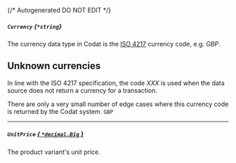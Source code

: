 {/* Autogenerated DO NOT EDIT  */}
##### `Currency` *{`*string`}*
The currency data type in Codat is the [ISO 4217](https://en.wikipedia.org/wiki/ISO_4217) currency code, e.g. _GBP_.

## Unknown currencies

In line with the ISO 4217 specification, the code _XXX_ is used when the data source does not return a currency for a transaction. 

There are only a very small number of edge cases where this currency code is returned by the Codat system.
`GBP`

---
##### `UnitPrice` [*{ `*decimal.Big` }*](https://pkg.go.dev/github.com/ericlagergren/decimal#Big)
The product variant's unit price.

